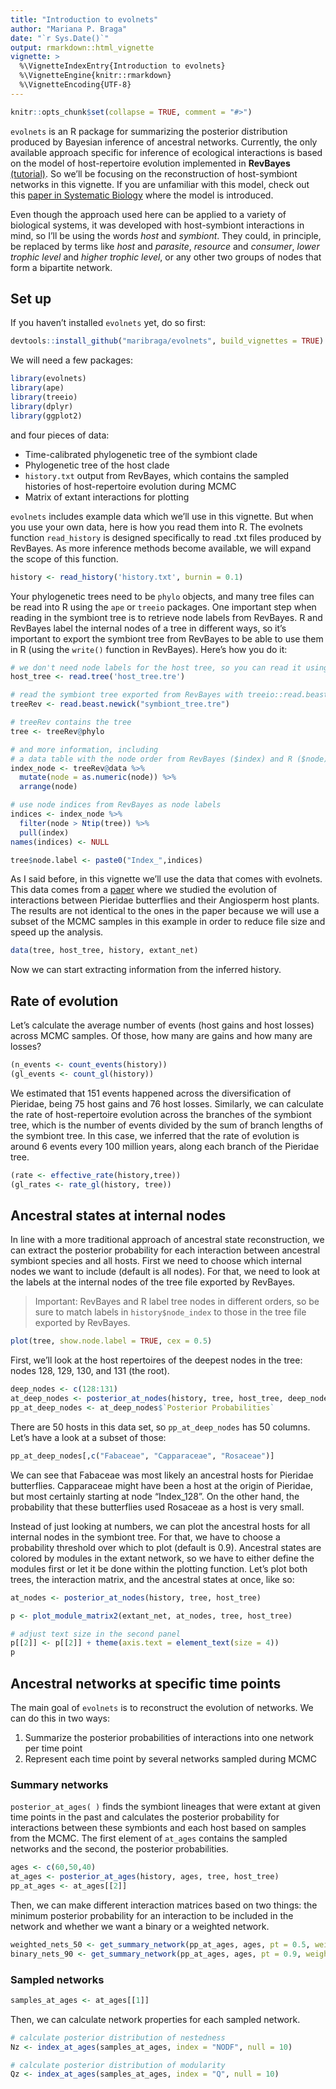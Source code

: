 ```yaml
---
title: "Introduction to evolnets"
author: "Mariana P. Braga"
date: "`r Sys.Date()`"
output: rmarkdown::html_vignette
vignette: >
  %\VignetteIndexEntry{Introduction to evolnets}
  %\VignetteEngine{knitr::rmarkdown}
  %\VignetteEncoding{UTF-8}
---
```


```r
knitr::opts_chunk$set(collapse = TRUE, comment = "#>")
```

`evolnets` is an R package for summarizing the posterior distribution produced by Bayesian inference of ancestral networks. Currently, the only available approach specific for inference of ecological interactions is based on the model of host-repertoire evolution implemented in **RevBayes** [(tutorial)](https://revbayes.github.io/tutorials/host_rep/host_rep.html). So we'll be focusing on the reconstruction of host-symbiont networks in this vignette. If you are unfamiliar with this model, check out this [paper in Systematic Biology](https://doi.org/10.1093/sysbio/syaa019) where the model is introduced. <!-- There are, however, other approaches that can produce posterior distributions of ancestral interactions, such as DEC models of geographic range evolution. evolnets also supports outputs from such analyses produced by RevBayes and BioGeoBEARS. -->

Even though the approach used here can be applied to a variety of biological systems, it was developed with host-symbiont interactions in mind, so I'll be using the words *host* and *symbiont*. They could, in principle, be replaced by terms like *host* and *parasite*, *resource* and *consumer*, *lower trophic level* and *higher trophic level*, or any other two groups of nodes that form a bipartite network.

## Set up

If you haven't installed `evolnets` yet, do so first:

```r
devtools::install_github("maribraga/evolnets", build_vignettes = TRUE)
```

We will need a few packages:

```r
library(evolnets)
library(ape)
library(treeio)
library(dplyr)
library(ggplot2)
```

and four pieces of data:

-   Time-calibrated phylogenetic tree of the symbiont clade
-   Phylogenetic tree of the host clade
-   `history.txt` output from RevBayes, which contains the sampled histories of host-repertoire evolution during MCMC
-   Matrix of extant interactions for plotting

`evolnets` includes example data which we'll use in this vignette. But when you use your own data, here is how you read them into R. The evolnets function `read_history` is designed specifically to read .txt files produced by RevBayes. As more inference methods become available, we will expand the scope of this function.

```r
history <- read_history('history.txt', burnin = 0.1)
```

Your phylogenetic trees need to be `phylo` objects, and many tree files can be read into R using the `ape` or `treeio` packages. One important step when reading in the symbiont tree is to retrieve node labels from RevBayes. R and RevBayes label the internal nodes of a tree in different ways, so it's important to export the symbiont tree from RevBayes to be able to use them in R (using the `write()` function in RevBayes). Here's how you do it:

```r
# we don't need node labels for the host tree, so you can read it using ape::read.tree()
host_tree <- read.tree('host_tree.tre')

# read the symbiont tree exported from RevBayes with treeio::read.beast.newick()
treeRev <- read.beast.newick("symbiont_tree.tre")

# treeRev contains the tree
tree <- treeRev@phylo

# and more information, including
# a data table with the node order from RevBayes ($index) and R ($node)
index_node <- treeRev@data %>%
  mutate(node = as.numeric(node)) %>%
  arrange(node)

# use node indices from RevBayes as node labels
indices <- index_node %>% 
  filter(node > Ntip(tree)) %>% 
  pull(index)
names(indices) <- NULL

tree$node.label <- paste0("Index_",indices)
```

As I said before, in this vignette we'll use the data that comes with evolnets. This data comes from a [paper](https://onlinelibrary.wiley.com/doi/10.1111/ele.13842) where we studied the evolution of interactions between Pieridae butterflies and their Angiosperm host plants. The results are not identical to the ones in the paper because we will use a subset of the MCMC samples in this example in order to reduce file size and speed up the analysis.

```r
data(tree, host_tree, history, extant_net)
```

Now we can start extracting information from the inferred history.

## Rate of evolution

Let's calculate the average number of events (host gains and host losses) across MCMC samples. Of those, how many are gains and how many are losses?

```r
(n_events <- count_events(history))
(gl_events <- count_gl(history))
```

We estimated that 151 events happened across the diversification of Pieridae, being 75 host gains and 76 host losses. Similarly, we can calculate the rate of host-repertoire evolution across the branches of the symbiont tree, which is the number of events divided by the sum of branch lengths of the symbiont tree. In this case, we inferred that the rate of evolution is around 6 events every 100 million years, along each branch of the Pieridae tree.

```r
(rate <- effective_rate(history,tree))
(gl_rates <- rate_gl(history, tree))
```

## Ancestral states at internal nodes

In line with a more traditional approach of ancestral state reconstruction, we can extract the posterior probability for each interaction between ancestral symbiont species and all hosts. First we need to choose which internal nodes we want to include (default is all nodes). For that, we need to look at the labels at the internal nodes of the tree file exported by RevBayes.

> Important: RevBayes and R label tree nodes in different orders, so be sure to match labels in `history$node_index` to those in the tree file exported by RevBayes.

```r
plot(tree, show.node.label = TRUE, cex = 0.5)
```

First, we'll look at the host repertoires of the deepest nodes in the tree: nodes 128, 129, 130, and 131 (the root).

```r
deep_nodes <- c(128:131)
at_deep_nodes <- posterior_at_nodes(history, tree, host_tree, deep_nodes)
pp_at_deep_nodes <- at_deep_nodes$`Posterior Probabilities`
```

There are 50 hosts in this data set, so `pp_at_deep_nodes` has 50 columns. Let's have a look at a subset of those:

```r
pp_at_deep_nodes[,c("Fabaceae", "Capparaceae", "Rosaceae")]
```

We can see that Fabaceae was most likely an ancestral hosts for Pieridae butterflies. Capparaceae might have been a host at the origin of Pieridae, but most certainly starting at node "Index_128". On the other hand, the probability that these butterflies used Rosaceae as a host is very small.

Instead of just looking at numbers, we can plot the ancestral hosts for all internal nodes in the symbiont tree. For that, we have to choose a probability threshold over which to plot (default is 0.9). Ancestral states are colored by modules in the extant network, so we have to either define the modules first or let it be done within the plotting function. Let's plot both trees, the interaction matrix, and the ancestral states at once, like so:

```r
at_nodes <- posterior_at_nodes(history, tree, host_tree)
```

```r
p <- plot_module_matrix2(extant_net, at_nodes, tree, host_tree)

# adjust text size in the second panel
p[[2]] <- p[[2]] + theme(axis.text = element_text(size = 4))
p
```


## Ancestral networks at specific time points

The main goal of `evolnets` is to reconstruct the evolution of networks. We can do this in two ways:

1.  Summarize the posterior probabilities of interactions into one network per time point
2.  Represent each time point by several networks sampled during MCMC

### Summary networks

`posterior_at_ages( )` finds the symbiont lineages that were extant at given time points in the past and calculates the posterior probability for interactions between these symbionts and each host based on samples from the MCMC. The first element of `at_ages` contains the sampled networks and the second, the posterior probabilities.

```r
ages <- c(60,50,40)
at_ages <- posterior_at_ages(history, ages, tree, host_tree)
pp_at_ages <- at_ages[[2]]
```

Then, we can make different interaction matrices based on two things: the minimum posterior probability for an interaction to be included in the network and whether we want a binary or a weighted network.

```r
weighted_nets_50 <- get_summary_network(pp_at_ages, ages, pt = 0.5, weighted = TRUE)
binary_nets_90 <- get_summary_network(pp_at_ages, ages, pt = 0.9, weighted = FALSE)
```

### Sampled networks

```r
samples_at_ages <- at_ages[[1]]
```

Then, we can calculate network properties for each sampled network.

```r
# calculate posterior distribution of nestedness
Nz <- index_at_ages(samples_at_ages, index = "NODF", null = 10)
```

```r
# calculate posterior distribution of modularity
Qz <- index_at_ages(samples_at_ages, index = "Q", null = 10)
```


